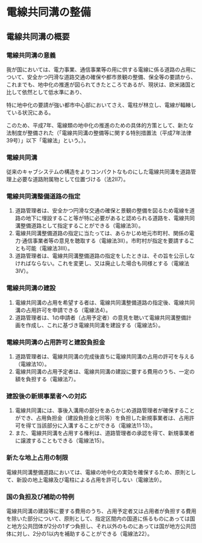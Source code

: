 # 電線共同溝の整備

## 電線共同溝の概要

### 電線共同溝の意義

我が国においては、電力事業、通信事業等の用に供する電線に係る道路の占用について、安全かつ円滑な道路交通の確保や都市景観の整備、保全等の要請から、これまでも、地中化の推進が図られてきたところであるが、現状は、欧米諸国と比して依然として低水準にあり、

特に地中化の要請が強い都市中心部においてさえ、電柱が林立し、電線が輻輳している状況にある。

このため、平成7年、電線類の地中化の推進のための具体的方策として、新たな法制度が整備された（「電線共同溝の整備等に関する特別措置法（平成7年法律39号）」以下「電線法」という。）。

### 電線共同溝

従来のキャブシステムの構造をよりコンパクトなものにした電線共同溝を道路管理上必要な道路附属物として位置づける（法2Ⅱ7）。

### 電線共同溝整備道路の指定

1. 道路管理者は、安全かつ円滑な交通の確保と景観の整備を図るため電線を道路の地下に埋設すること等が特に必要があると認められる道路を、電線共同溝整備道路として指定することができる（電線法3Ⅰ）。
2. 電線共同溝整備道路の指定に当たっては、あらかじめ地元市町村、関係の電力·通信事業者等の意見を聴取する（電線法3Ⅱ）。市町村が指定を要請することも可能（電線法3Ⅲ）。
3. 道路管理者は、電線共同溝整備道路の指定をしたときは、その旨を公示しなければならない。これを変更し、又は廃止した場合も同様とする（電線法3Ⅳ）。

### 電線共同溝の建設

1. 電線共同溝の占用を希望する者は、電線共同溝整備道路の指定後、電線共同溝の占用許可を申請できる（電線法4）。
2. 道路管理者は、1の申請者（占用予定者）の意見を聴いて電線共同溝整備計画を作成し、これに基づき電線共同溝を建設する（電線法5）。

### 電線共同溝の占用許可と建設負担金

1. 道路管理者は、電線共同溝の完成後直ちに電線共同溝の占用の許可を与える（電線法10）。
2. 電線共同溝の占用予定者は、電線共同溝の建設に要する費用のうち、一定の額を負担する（電線法7）。

### 建設後の新規事業者への対応

1. 電線共同溝には、事後入溝用の部分をあらかじめ道路管理者が確保することができ、占用負担金（建設負担金と同等）を負担した新規事業者は、占用許可を得て当該部分に入溝することができる（電線法11·13）。
2. また、電線共同溝を占用する権利は、道路管理者の承認を得て、新規事業者に譲渡することもできる（電線法15）。

### 新たな地上占用の制限

電線共同溝整備道路においては、電線の地中化の実効を確保するため、原則として、新設の地上電線及び電柱による占用を許可しない（電線法9）。

### 国の負担及び補助の特例

電線共同溝の建設等に要する費用のうち、占用予定者又は占用者が負担する費用を除いた部分について、原則として、指定区間内の国道に係るものにあっては国と地方公共団体が2分の1ずつ負担し、それ以外のものにあっては国が地方公共団体に対し、2分の1以内を補助することができる（電線法22）。
